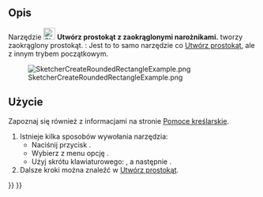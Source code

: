 <languages/>

{{Docnav/pl
|[[Sketcher_CreateRectangle_Center/pl|Utwórz wyśrodkowany prostokąt]]
|[[Sketcher_CreateTriangle/pl|Trójkąt]]
|[[Sketcher_Workbench/pl|środowisko pracy Szkicownik]]
|IconL=Sketcher_CreateRectangle_Center.svg
|IconR=Sketcher_CompCreateRegularPolygon.png
|IconC=Workbench_Sketcher.svg
}}

{{GuiCommand/pl
|Name=Sketcher CreateOblong
|Name/pl=Szkicownik: Utwórz zaokrąglony prostokąt
|MenuLocation=Szkic → Elementy geometryczne szkicownika → Utwórz zaokrąglony prostokąt
|Workbenches=[[Sketcher_Workbench/pl|Szkicownik]]
|Shortcut={{KEY|G}} {{KEY|O}}
|Version=0.20
|SeeAlso=[[Sketcher_CreateRectangle/pl|Utwórz prostokąt]]
}}

<span id="Description"></span>
==Opis==

Narzędzie [[Image:Sketcher_CreateOblong.svg|24px]] '''Utwórz prostokąt z zaokrąglonymi narożnikami.''' tworzy zaokrąglony prostokąt. {{Version/pl|1.0}}: Jest to to samo narzędzie co [[Sketcher_CreateRectangle/pl|Utwórz prostokąt]], ale z innym trybem początkowym.

[[Image:SketcherCreateRoundedRectangleExample.png‎]]

<span id="Usage"></span>
==Użycie==

Zapoznaj się również z informacjami na stronie [[Sketcher_Workbench/pl#Pomoce_kreślarskie|Pomoce kreślarskie]].

# Istnieje kilka sposobów wywołania narzędzia:
#* Naciśnij przycisk {{Button|[[Image:Sketcher_CreateOblong.svg|16px]] '''Prostokąt zaokrąglony'''}}.
#* Wybierz z menu opcję {{MenuCommand|Szkic → Elementy geometryczne szkicownika → [[Image:Sketcher_CreateOblong.svg|16px]] Utwórz prostokąt z zaokrąglonymi narożnikami}}.
#* Użyj skrótu klawiaturowego: {{KEY|G}}, a następnie {{KEY|O}}.
# Dalsze kroki można znaleźć w [[Sketcher_CreateRectangle/pl#Użycie|Utwórz prostokąt]].


{{Docnav/pl
|[[Sketcher_CreateRectangle_Center/pl|Utwórz wyśrodkowany prostokąt]]
|[[Sketcher_CreateTriangle/pl|Trójkąt]]
|[[Sketcher_Workbench/pl|środowisko pracy Szkicownik]]
|IconL=Sketcher_CreateRectangle_Center.svg
|IconR=Sketcher_CompCreateRegularPolygon.png
|IconC=Workbench_Sketcher.svg
}}

{{Sketcher_Tools_navi{{#translation:}}}}
{{Userdocnavi{{#translation:}}}}